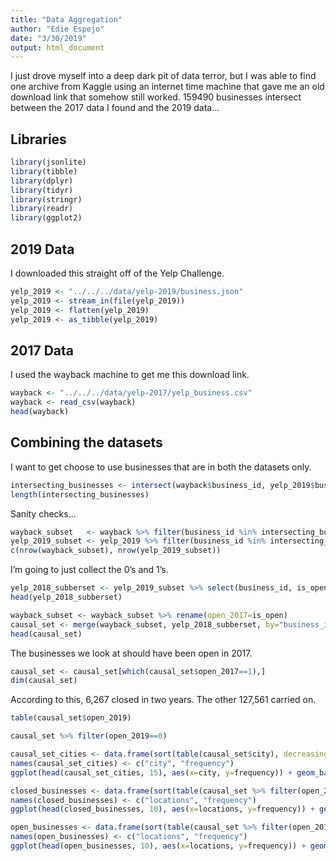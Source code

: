 ```yaml
---
title: "Data Aggregation"
author: "Edie Espejo"
date: "3/30/2019"
output: html_document
---
```


I just drove myself into a deep dark pit of data terror, but I was able to find one archive from Kaggle using an internet time machine that gave me an old download link that somehow still worked. 159490 businesses intersect between the 2017 data I found and the 2019 data…

## Libraries
```r
library(jsonlite)
library(tibble)
library(dplyr)
library(tidyr)
library(stringr)
library(readr)
library(ggplot2)
```


## 2019 Data
I downloaded this straight off of the Yelp Challenge.

```r
yelp_2019 <- "../../../data/yelp-2019/business.json"
yelp_2019 <- stream_in(file(yelp_2019))
yelp_2019 <- flatten(yelp_2019)
yelp_2019 <- as_tibble(yelp_2019)
```

## 2017 Data
I used the wayback machine to get me this download link.

```r
wayback <- "../../../data/yelp-2017/yelp_business.csv"
wayback <- read_csv(wayback)
head(wayback)
```


## Combining the datasets
I want to get choose to use businesses that are in both the datasets only.

```r
intersecting_businesses <- intersect(wayback$business_id, yelp_2019$business_id)
length(intersecting_businesses)
```

Sanity checks... 

```r
wayback_subset   <- wayback %>% filter(business_id %in% intersecting_businesses)
yelp_2019_subset <- yelp_2019 %>% filter(business_id %in% intersecting_businesses)
c(nrow(wayback_subset), nrow(yelp_2019_subset))
```

I'm going to just collect the 0's and 1's.

```r
yelp_2018_subberset <- yelp_2019_subset %>% select(business_id, is_open) %>% rename(open_2019=is_open)
head(yelp_2018_subberset)
```

```r
wayback_subset <- wayback_subset %>% rename(open_2017=is_open)
causal_set <- merge(wayback_subset, yelp_2018_subberset, by="business_id")
head(causal_set)
```

The businesses we look at should have been open in 2017.

```r
causal_set <- causal_set[which(causal_set$open_2017==1),]
dim(causal_set)
```

According to this, 6,267 closed in two years. The other 127,561 carried on.

```r
table(causal_set$open_2019)
```

```r
causal_set %>% filter(open_2019==0)
```

```r
causal_set_cities <- data.frame(sort(table(causal_set$city), decreasing=TRUE))
names(causal_set_cities) <- c("city", "frequency")
ggplot(head(causal_set_cities, 15), aes(x=city, y=frequency)) + geom_bar(stat="identity") + theme(axis.text.x = element_text(angle = 40, hjust = 1)) + ggtitle("Cities in the dataset")
```


```r
closed_businesses <- data.frame(sort(table(causal_set %>% filter(open_2019==0) %>% pull(city)), decreasing=TRUE))
names(closed_businesses) <- c("locations", "frequency")
ggplot(head(closed_businesses, 10), aes(x=locations, y=frequency)) + geom_bar(stat="identity") + theme(axis.text.x = element_text(angle = 40, hjust = 1)) + ggtitle("Areas with Closed Businesses")
```


```r
open_businesses <- data.frame(sort(table(causal_set %>% filter(open_2019==1) %>% pull(city)), decreasing=TRUE))
names(open_businesses) <- c("locations", "frequency")
ggplot(head(open_businesses, 10), aes(x=locations, y=frequency)) + geom_bar(stat="identity") + theme(axis.text.x = element_text(angle = 40, hjust = 1)) + ggtitle("Areas with Open Businesses")
```